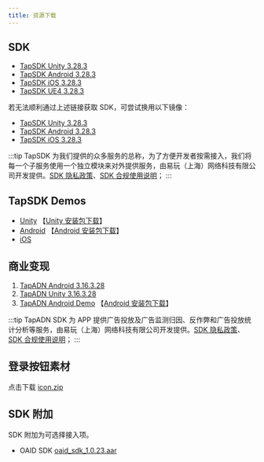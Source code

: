 ```yaml
---
title: 资源下载
---
```


## SDK

- [TapSDK Unity 3.28.3](https://github.com/taptap/TapSDK-Unity/releases/tag/3.28.3)
- [TapSDK Android 3.28.3](https://github.com/taptap/TapSDK-Android/releases/tag/v3.28.3)
- [TapSDK iOS 3.28.3](https://github.com/taptap/TapSDK-iOS/releases/tag/v3.28.3)
- [TapSDK UE4 3.28.3](https://github.com/taptap/TapSDK-UE4/releases/tag/3.28.3)

若无法顺利通过上述链接获取 SDK，可尝试换用以下镜像：

- [TapSDK Unity 3.28.3](https://releases.leanapp.cn/#/taptap/TapSDK-Unity/releases)
- [TapSDK Android 3.28.3](https://releases.leanapp.cn/#/taptap/TapSDK-Android/releases)
- [TapSDK iOS 3.28.3](https://releases.leanapp.cn/#/taptap/TapSDK-iOS/releases)

:::tip
TapSDK 为我们提供的众多服务的总称，为了方便开发者按需接入，我们将每一个子服务使用一个独立模块来对外提供服务，由易玩（上海）网络科技有限公司开发提供。[SDK 隐私政策](https://developer.taptap.cn/docs/sdk/start/agreement/)、[SDK 合规使用说明](https://developer.taptap.cn/docs/sdk/start/compliance/)；
:::


## TapSDK Demos

- [Unity](https://github.com/taptap/TapSDK-Unity-Demo/tree/master)      【[Unity 安装包下载](https://lc-buhezimj.cn-e1.lcfile.com/NAP1PulWIRE8Ci8kD4wfDFi9wRQPneC2/Tds_demo.apk)】
- [Android](https://github.com/taptap/TapSDK-Android-Demo)       【[Android 安装包下载](https://lc-buhezimj.cn-e1.lcfile.com/WRR9CsFrgkRUHyp4TPRhteBel5e7rB1r/tds_demo_android_3.28.2.apk)】
- [iOS](https://github.com/taptap/TapSDK-iOS)

## 商业变现

1. [TapADN Android 3.16.3.28](https://tapad-platform.oss-cn-beijing.aliyuncs.com/sdk/TapAD_3.16.3.28.aar)
2. [TapADN Unity 3.16.3.28](https://tapad-platform.oss-cn-beijing.aliyuncs.com/sdk/TapAD_3.16.3.28.unitypackage)
3. [TapADN Android Demo](https://capacity-files.lcfile.com/uaJDYc6k06yfS0Bxph4ApsyE06XmaqYP/TapADDemo%20%281%29.zip)  【[Android 安装包下载](https://capacity-files.lcfile.com/f6zRLYMF74jYiYIuhyn7Y3h86LWPBC8N/tapaddemo_external-release%20%281%29.apk)】

:::tip
TapADN SDK 为 APP 提供广告投放及广告监测归因、反作弊和广告投放统计分析等服务，由易玩（上海）网络科技有限公司开发提供。[SDK 隐私政策](https://developer.taptap.cn/docs/sdk/tap-adn/agreement/)、[SDK 合规使用说明](https://developer.taptap.cn/docs/sdk/tap-adn/adn-compliance/)；
:::

## 登录按钮素材

点击下载 [icon.zip](https://capacity-files.lcfile.com/xLuT4Mi3gqy5K518LbRxsBo2WiwR0CHx/taptap-login-button.zip)

## SDK 附加

SDK 附加为可选择接入项。

- OAID SDK [oaid_sdk_1.0.23.aar](pathname:///files/tap-oaid-sdk-1-0-23.aar)
